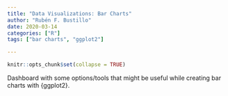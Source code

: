 ```yaml
---
title: "Data Visualizations: Bar Charts"
author: "Rubén F. Bustillo"
date: 2020-03-14
categories: ["R"]
tags: ["bar charts", "ggplot2"]

---
```



```r

knitr::opts_chunk$set(collapse = TRUE)

```


Dashboard with some options/tools that might be useful while creating bar charts with {ggplot2}.